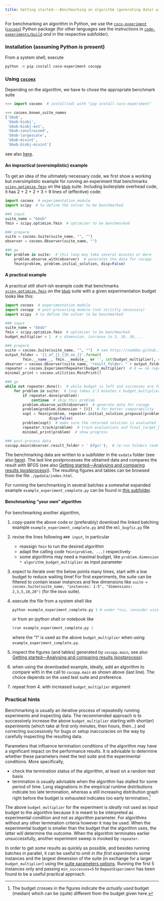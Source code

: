```yaml
---
title: Getting started---Benchmarking an algorithm (generating data) with Python
---
```

For benchmarking an algorithm in Python, we use the [`coco-experiment` (`cocoex`)](https://pypi.org/project/coco-experiment) Python package
(for other languages see the instructions in [`code-experiments/build`](https://github.com/numbbo/coco-experiment/tree/main/build) _and_ in the respective subfolder).

### Installation (assuming Python is present)
From a system shell, execute

```sh
python -m pip install coco-experiment cocopp
```

### Using [`cocoex`](https://numbbo.github.io/coco-doc/apidocs/cocoex)
Depending on the algorithm, we have to chose the appropriate benchmark suite

```python
>>> import cocoex  # install(ed) with "pip install coco-experiment"

>>> cocoex.known_suite_names
['bbob',
 'bbob-biobj',
 'bbob-biobj-ext',
 'bbob-constrained',
 'bbob-largescale',
 'bbob-mixint',
 'bbob-biobj-mixint']
```

see also [here](https://numbbo.github.io/coco/testsuites).

#### An impractical (oversimplistic) example
To get an idea of the ultimately necessary code, we first show a working but oversimplistic example for running an experiment that benchmarks [`scipy.optimize.fmin`](https://docs.scipy.org/doc/scipy/reference/generated/scipy.optimize.fmin.html) on the [`bbob`](https://numbbo.github.io/coco/testsuites/bbob) suite.
Including boilerplate overhead code, it has 2 + 2 + 2 + 3 = 9 lines of (effective) code:

```python
import cocoex  # experimentation module
import scipy  # to define the solver to be benchmarked

### input
suite_name = "bbob"
fmin = scipy.optimize.fmin  # optimizer to be benchmarked

### prepare
suite = cocoex.Suite(suite_name, "", "")
observer = cocoex.Observer(suite_name, "")

### go
for problem in suite:  # this loop may take several minutes or more
    problem.observe_with(observer)  # generates the data for cocopp
    fmin(problem, problem.initial_solution, disp=False)
```

#### A practical example
A practical still short-ish example code that benchmarks [`scipy.optimize.fmin`](https://docs.scipy.org/doc/scipy/reference/generated/scipy.optimize.fmin.html) on the [`bbob`](https://numbbo.github.io/coco/testsuites/bbob) suite with a given experimentation budget looks like this:


```python
import cocoex  # experimentation module
import cocopp  # post-processing module (not strictly necessary)
import scipy  # to define the solver to be benchmarked

### input
suite_name = "bbob"
fmin = scipy.optimize.fmin  # optimizer to be benchmarked
budget_multiplier = 1  # x dimension, increase to 3, 10, 30,...

### prepare
suite = cocoex.Suite(suite_name, "", "")  # see https://numbbo.github.io/coco-doc/C/#suite-parameters
output_folder = '{}_of_{}_{}D_on_{}'.format(
        fmin.__name__, fmin.__module__ or '', int(budget_multiplier), suite_name)
observer = cocoex.Observer(suite_name, "result_folder: " + output_folder)
repeater = cocoex.ExperimentRepeater(budget_multiplier)  # 0 == no repetitions
minimal_print = cocoex.utilities.MiniPrint()

### go
while not repeater.done():  # while budget is left and successes are few
    for problem in suite:  # loop takes 2-3 minutes x budget_multiplier
        if repeater.done(problem):
            continue  # skip this problem
        problem.observe_with(observer)  # generate data for cocopp
        problem(problem.dimension * [0])  # for better comparability
        xopt = fmin(problem, repeater.initial_solution_proposal(problem),
                    disp=False)
        problem(xopt)  # make sure the returned solution is evaluated
        repeater.track(problem)  # track evaluations and final_target_hit
        minimal_print(problem)  # show progress

### post-process data
cocopp.main(observer.result_folder + ' bfgs!');  # re-run folders look like "...-001" etc
```

The benchmarking data are written to a subfolder in the `exdata` folder (see also [here](https://github.com/numbbo/coco/issues/1841)).
The last line postprocesses the obtained data and compares the result with BFGS (see also [Getting started---Analysing and comparing results (postprocess)](postprocess.qmd)).
The resulting figures and tables can be browsed from the file `./ppdata/index.html`.

For running the benchmarking in several batches a somewhat expanded example `example_experiment_complete.py` can be found in [this subfolder](https://github.com/numbbo/coco-experiment/tree/main/build/python/example).

#### Benchmarking "your own" algorithm
For benchmarking another algorithm,

1. copy-paste the above code or (preferably) download the linked batching example `example_experiment_complete.py` and the `mkl_bugfix.py` file
2. revise the lines following `### input`, in particular
   - reassign `fmin` to run the desired algorithm
   - adapt the calling code `fmin(problem, ...)` respectively
   - some algorithms may need a maximal budget, like `problem.dimension * algorithm_budget_multiplier` as input parameter
3. expect to iterate over the below points many times, start with a low budget to reduce waiting time!
   For first experiments, the suite can be filtered to contain lesser instances and few dimensions like `suite = cocoex.Suite(suite_name, "instances: 1-5", "dimensions: 2,3,5,10,20")` (for the `bbob` suite).
4. execute the file from a system shell like 
   ```python
   python example_experiment_complete.py 1 # under *nix, consider using "nohup nice ..."
   ```
   or from an ipython shell or notebook like
   ```python
   %run example_experiment_complete.py 1
   ```
   where the "1" is used as the above `budget_multiplier` when using `example_experiment_complete.py`.
5. inspect the figures (and tables) generated by `cocopp.main`, see also [Getting started---Analysing and comparing results (postprocess)](postprocess.qmd).
6. when using the downloaded example, ideally, add an algorithm to compare with in the call to `cocopp.main` as shown above (last line).
   The choice depends on the used test suite and preference.
7. repeat from 4. with increased `budget_multiplier` argument

### Practical hints

Benchmarking is usually an iterative process of repeatedly running experiments and inspecting data.
The recommended approach is to successively increase the above `budget_multiplier` starting with short(er) experiments (which take at first only minutes, then hours, then...) and correcting successively for bugs or setup inaccuracies on the way by carefully inspecting the resulting data.

Parameters that influence termination conditions of the algorithm may have a significant impact on the performance results.
It is advisable to determine whether these parameters meet the test suite and the experimental conditions.
More specifically,

  - check the termination status of the algorithm, at least on a random test basis
  - termination is usually advisable when the algorithm has stalled for some period of time.
    Long stagnations in the empirical runtime distributions indicate too late termination,
    whereas a still increasing distribution graph right before the budget is exhausted indicates too early termination.[^1]

The above `budget_multiplier` for the experiment is _ideally_ not used as input budget to the algorithm
because it is meant to be interpreted as experimental condition and not as algorithm parameter.
For algorithms without any other termination criteria however it may be used.
When the experimental budget is smaller than the budget that the algorithm uses, the latter will determine the outcome.
When the algorithm terminates earlier unsuccessfully, another experiment sweep is invoked by `repeater`.

[^1]: The budget crosses in the figures indicate the _actually used_ budget (median) which can be (quite) different from the budget given here.

In order to get _some_ results as quickly as possible, and besides running batches in parallel, it can be useful to omit _in the first experiments_ some instances and the largest dimension of the suite (in exchange for a larger `budget_multiplier`) using the [suite parameters options](https://numbbo.github.io/coco-doc/C/#suite-parameters).
Running the first 5 instances only and passing ``min_successes=5`` to `RepeatExperiment` has been found to be a useful practical approach.

